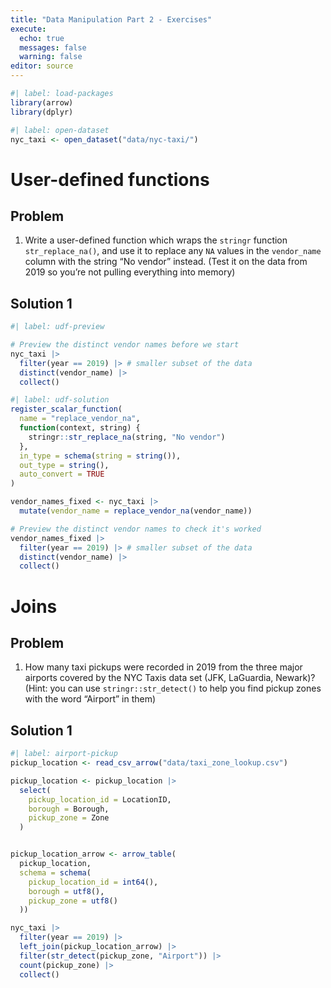 ```yaml
---
title: "Data Manipulation Part 2 - Exercises"
execute:
  echo: true
  messages: false
  warning: false
editor: source
---
```


```r
#| label: load-packages
library(arrow)
library(dplyr)
```

```r
#| label: open-dataset
nyc_taxi <- open_dataset("data/nyc-taxi/")
```

::: {#exercise-udfs .callout-tip}
# User-defined functions

::: panel-tabset
## Problem

1.  Write a user-defined function which wraps the `stringr` function `str_replace_na()`, and use it to replace any `NA` values in the `vendor_name` column with the string "No vendor" instead. (Test it on the data from 2019 so you're not pulling everything into memory)

## Solution 1

```r
#| label: udf-preview

# Preview the distinct vendor names before we start
nyc_taxi |>
  filter(year == 2019) |> # smaller subset of the data
  distinct(vendor_name) |>
  collect()
```

```r
#| label: udf-solution
register_scalar_function(
  name = "replace_vendor_na",
  function(context, string) {
    stringr::str_replace_na(string, "No vendor")
  },
  in_type = schema(string = string()),
  out_type = string(),
  auto_convert = TRUE
)

vendor_names_fixed <- nyc_taxi |>
  mutate(vendor_name = replace_vendor_na(vendor_name)) 

# Preview the distinct vendor names to check it's worked
vendor_names_fixed |>
  filter(year == 2019) |> # smaller subset of the data
  distinct(vendor_name) |>
  collect()
```
:::
:::

::: {#exercise-joins .callout-tip}
# Joins

::: panel-tabset
## Problem

1.  How many taxi pickups were recorded in 2019 from the three major airports covered by the NYC Taxis data set (JFK, LaGuardia, Newark)? (Hint: you can use `stringr::str_detect()` to help you find pickup zones with the word "Airport" in them)

## Solution 1

```r
#| label: airport-pickup
pickup_location <- read_csv_arrow("data/taxi_zone_lookup.csv")

pickup_location <- pickup_location |>
  select(
    pickup_location_id = LocationID,
    borough = Borough,
    pickup_zone = Zone
  ) 


pickup_location_arrow <- arrow_table(
  pickup_location, 
  schema = schema(
    pickup_location_id = int64(),
    borough = utf8(),
    pickup_zone = utf8()
  ))

nyc_taxi |>
  filter(year == 2019) |>
  left_join(pickup_location_arrow) |>
  filter(str_detect(pickup_zone, "Airport")) |>
  count(pickup_zone) |>
  collect()
```
:::
:::

